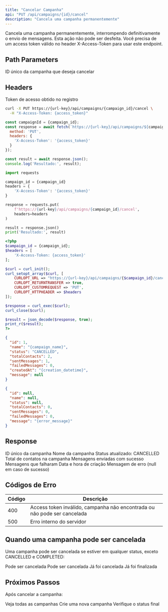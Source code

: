 ```yaml
---
title: "Cancelar Campanha"
api: "PUT /api/campaigns/{id}/cancel"
description: "Cancela uma campanha permanentemente"
---
```


<Tip>
Cancela uma campanha permanentemente, interrompendo definitivamente o envio de mensagens.
</Tip>

<Danger>
Esta ação não pode ser desfeita.
</Danger>

<Warning>
Você precisa de um access token válido no header X-Access-Token para usar este endpoint.
</Warning>

## Path Parameters

<ParamField path="id" type="number" required>
  ID único da campanha que deseja cancelar
</ParamField>

## Headers

<ParamField header="X-Access-Token" type="string" required>
  Token de acesso obtido no registro
</ParamField>

<RequestExample>

```bash cURL
curl -X PUT https://{url-key}/api/campaigns/{campaign_id}/cancel \
  -H "X-Access-Token: {access_token}"
```

```javascript JavaScript
const campaignId = {campaign_id};
const response = await fetch(`https://{url-key}/api/campaigns/${campaignId}/cancel`, {
  method: 'PUT',
  headers: {
    'X-Access-Token': '{access_token}'
  }
});

const result = await response.json();
console.log('Resultado:', result);
```

```python Python
import requests

campaign_id = {campaign_id}
headers = {
    'X-Access-Token': '{access_token}'
}

response = requests.put(
    f'https://{url-key}/api/campaigns/{campaign_id}/cancel',
    headers=headers
)

result = response.json()
print('Resultado:', result)
```

```php PHP
<?php
$campaign_id = {campaign_id};
$headers = [
    'X-Access-Token: {access_token}'
];

$curl = curl_init();
curl_setopt_array($curl, [
    CURLOPT_URL => "https://{url-key}/api/campaigns/{$campaign_id}/cancel",
    CURLOPT_RETURNTRANSFER => true,
    CURLOPT_CUSTOMREQUEST => 'PUT',
    CURLOPT_HTTPHEADER => $headers
]);

$response = curl_exec($curl);
curl_close($curl);

$result = json_decode($response, true);
print_r($result);
?>
```

</RequestExample>

<ResponseExample>

```json Sucesso (200 OK)
{
  "id": 1,
  "name": "{campaign_name}",
  "status": "CANCELLED",
  "totalContacts": 2,
  "sentMessages": 1,
  "failedMessages": 0,
  "createdAt": "{creation_datetime}",
  "message": null
}
```

```json Erro (400 Bad Request)
{
  "id": null,
  "name": null,
  "status": null,
  "totalContacts": 0,
  "sentMessages": 0,
  "failedMessages": 0,
  "message": "{error_message}"
}
```

</ResponseExample>

## Response

<ResponseField name="id" type="number">
  ID único da campanha
</ResponseField>

<ResponseField name="name" type="string">
  Nome da campanha
</ResponseField>

<ResponseField name="status" type="string">
  Status atualizado: CANCELLED
</ResponseField>

<ResponseField name="totalContacts" type="number">
  Total de contatos na campanha
</ResponseField>

<ResponseField name="sentMessages" type="number">
  Mensagens enviadas com sucesso
</ResponseField>

<ResponseField name="failedMessages" type="number">
  Mensagens que falharam
</ResponseField>

<ResponseField name="createdAt" type="datetime">
  Data e hora de criação
</ResponseField>

<ResponseField name="message" type="string">
  Mensagem de erro (null em caso de sucesso)
</ResponseField>

## Códigos de Erro

| Código | Descrição |
|--------|-----------|
| 400 | Access token inválido, campanha não encontrada ou não pode ser cancelada |
| 500 | Erro interno do servidor |

## Quando uma campanha pode ser cancelada

Uma campanha pode ser cancelada se estiver em qualquer status, exceto CANCELLED e COMPLETED:

<CardGroup cols={2}>
  <Card title="ACTIVE" icon="play" color="#16a34a">
    Pode ser cancelada
  </Card>
  <Card title="PAUSED" icon="pause" color="#eab308">
    Pode ser cancelada
  </Card>
  <Card title="CANCELLED" icon="stop" color="#dc2626">
    Já foi cancelada
  </Card>
  <Card title="COMPLETED" icon="check" color="#6366f1">
    Já foi finalizada
  </Card>
</CardGroup>

## Próximos Passos

Após cancelar a campanha:

<CardGroup cols={3}>
  <Card title="Listar Campanhas" icon="list" href="/api-reference/campaigns/list">
    Veja todas as campanhas
  </Card>
  <Card title="Criar Nova Campanha" icon="plus" href="/api-reference/campaigns/create">
    Crie uma nova campanha
  </Card>
  <Card title="Consultar Status" icon="magnifying-glass" href="/api-reference/campaigns/get">
    Verifique o status final
  </Card>
</CardGroup>